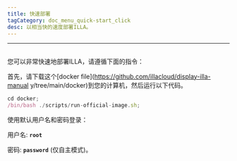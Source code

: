 ```yaml
---
title: 快速部署
tagCategory: doc_menu_quick-start_click
desc: 以相当快的速度部署ILLA。
---
```


* * *

## <Heading hidden>快速部署</Heading>

您可以非常快速地部署ILLA，请遵循下面的指令：

首先，请下载这个[docker file]\(https://github.com/illacloud/display-illa-manual y/tree/main/docker)到您的计算机，然后运行以下代码。

```jsx
cd docker;
/bin/bash ./scripts/run-official-image.sh;
```

使用默认用户名和密码登录：

用户名: **`root`**

密码: **`password`** (仅自主模式)。
